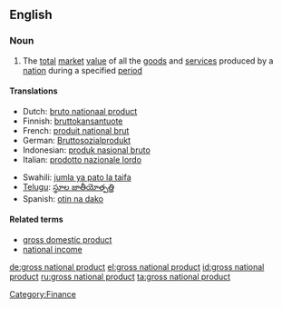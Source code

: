 {{wikipedia}}
==English==

===Noun===
{{en-noun|sg=[[gross]] [[national]] [[product]]|gross national products}} {{abbreviated|GNP}}

# The [[total]] [[market]] [[value]] of all the [[goods]] and [[service]]s produced by a [[nation]] during a specified [[period]]

====Translations====
{{top}}
*Dutch: [[bruto nationaal product]]
*Finnish: [[bruttokansantuote]]
*French: [[produit national brut]]
*German: [[Bruttosozialprodukt]] {{n}}
*Indonesian: [[produk nasional bruto]]
*Italian: [[prodotto nazionale lordo]]
{{mid}}
*Swahili: [[jumla ya pato la taifa]]
*[[Telugu]]: [[స్థూల జాతీయోత్పత్తి]]
*Spanish: [[otin na dako]]
{{bottom}}

====Related terms====
*[[gross domestic product]]
*[[national income]]

[[Category:Finance]]

[[de:gross national product]]
[[el:gross national product]]
[[id:gross national product]]
[[ru:gross national product]]
[[ta:gross national product]]